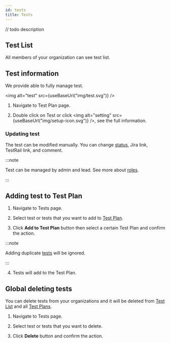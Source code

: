 ```yaml
---
id: tests
title: Tests
---
```



// todo description

## Test List

All members of your organization can see test list.

## Test information

We provide able to fully manage test.

<img alt="test" src={useBaseUrl("img/test.svg")} />

1. Navigate to Test Plan page.

2. Double click on Test or click <img alt="setting" src={useBaseUrl("img/setup-icon.svg")} />, see the full information.

### Updating test

The test can be modified manually.
You can change [status](/status), Jira link, TestRail link, and comment.

:::note

Test can be managed by admin and lead. See more about [roles](/users/#roles).

:::

## Adding test to Test Plan

1. Navigate to Tests page.

2. Select test or tests that you want to add to [Test Plan](/test-plans#test-plan-details).

3. Click **Add to Test Plan** button then select a certain Test Plan and confirm the action.

:::note

Adding duplicate [tests](/tests) will be ignored.

:::

4. Tests will add to the Test Plan.

## Global deleting tests

You can delete tests from your organizations and it will be deleted from [Test List](/tests/#test-list) and all [Test Plans](/test-plans).

1. Navigate to Tests page.

2. Select test or tests that you want to delete.

3. Click **Delete** button and confirm the action.
